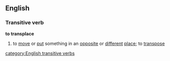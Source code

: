 ==English==
===Transitive verb===
'''to transplace'''
# to [[move]] or [[put]] something in an [[opposite]] or [[different]] [[place]]; to [[transpose]]
[[category:English transitive verbs]]